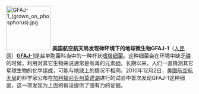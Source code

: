 [[File:GFAJ-1 (grown on phosphorus).jpg|120px|left]]
'''美国航空航天局发现砷环境下的地球微生物GFAJ-1'''（[http://scitech.people.com.cn/GB/13389216.html 人民网]）'''[[GFAJ-1]]'''是盐单胞菌科当中的一种杆状[[嗜极生物|嗜极]][[细菌]]。这种细菌会在环境中缺乏[[磷]]的时候，利用对其它生物来说通常是有毒的元素[[砷]]。长期以来，人们一直猜测其它星球生物的化学组成，可能与[[地球]]上的情况不相同。2010年12月2日，[[美国航空航天局]]的科学家公布在[[加利福尼亚州]][[莫诺湖]]进行的试验中首次发现GFAJ-1这种细菌，这一项发现为上面的假设提供了强有力的证据。